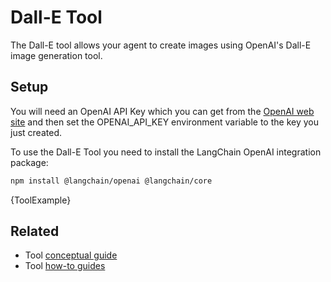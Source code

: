 
# Dall-E Tool

The Dall-E tool allows your agent to create images using OpenAI's Dall-E image generation tool.

## Setup

You will need an OpenAI API Key which you can get from the [OpenAI web site](https://openai.com)
and then set the OPENAI_API_KEY environment variable to the key you just created.

To use the Dall-E Tool you need to install the LangChain OpenAI integration package:


<IntegrationInstallTooltip></IntegrationInstallTooltip>

```bash npm2yarn
npm install @langchain/openai @langchain/core
```

<CodeBlock language="typescript">{ToolExample}</CodeBlock>

## Related

- Tool [conceptual guide](/oss/concepts/tools)
- Tool [how-to guides](/oss/how-to/#tools)
